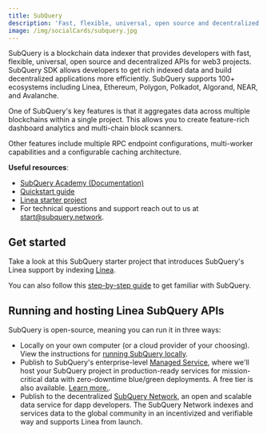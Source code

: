 ```yaml
---
title: SubQuery
description: 'Fast, flexible, universal, open source and decentralized APIs'
image: /img/socialCards/subquery.jpg
---
```


SubQuery is a blockchain data indexer that provides developers with fast,
flexible, universal, open source and decentralized APIs for web3 projects.
SubQuery SDK allows developers to get rich indexed data and build decentralized
applications more efficiently. SubQuery supports 100+ ecosystems including
Linea, Ethereum, Polygon, Polkadot, Algorand, NEAR, and Avalanche.

One of SubQuery's key features is that it aggregates data across multiple
blockchains within a single project. This allows you to create feature-rich
dashboard analytics and multi-chain block scanners.

Other features include multiple RPC endpoint configurations, multi-worker
capabilities and a configurable caching architecture.

**Useful resources**:

- [SubQuery Academy (Documentation)](https://academy.subquery.network/)
- [Quickstart guide](https://academy.subquery.network/quickstart/quickstart.html)
- [Linea starter project](https://github.com/subquery/ethereum-subql-starter/tree/main/Linea/linea-starter)
- For technical questions and support reach out to us at [start@subquery.network](mailto:start@subquery.network).

## Get started

Take a look at this SubQuery starter project that introduces SubQuery's Linea
support by indexing [Linea](https://github.com/subquery/ethereum-subql-starter/tree/main/Linea/linea-starter).

You can also follow this [step-by-step guide](https://academy.subquery.network/quickstart/quickstart.html)
to get familiar with SubQuery.

## Running and hosting Linea SubQuery APIs

SubQuery is open-source, meaning you can run it in three ways:

- Locally on your own computer (or a cloud provider of your choosing). View the
  instructions for [running SubQuery locally](https://academy.subquery.network/indexer/run_publish/run.html).
- Publish to SubQuery's enterprise-level [Managed Service](https://managedservice.subquery.network/), 
  where we'll host your SubQuery project in production-ready services for 
  mission-critical data with zero-downtime blue/green deployments. A free tier 
  is also available. [Learn more.](https://academy.subquery.network/indexer/run_publish/run.html).
- Publish to the decentralized [SubQuery Network](https://subquery.network/network), 
  an open and scalable data service for dapp developers. The SubQuery Network 
  indexes and services data to the global community in an incentivized and 
  verifiable way and supports Linea from launch.
